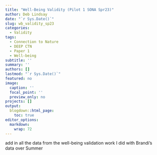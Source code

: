 ```yaml
---
title: "Well-Being Validity (Pilot 1 SONA Spr23)"
author: Deb Lindsay
date: "`r Sys.Date()`"
slug: wb_validity_sp23
categories:
  - Validity
tags:
  - Connection to Nature
  - DEEP CTN
  - Paper 1
  - Well-being
subtitle: ''
summary: ''
authors: []
lastmod: "`r Sys.Date()`"
featured: no
image:
  caption: ''
  focal_point: ''
  preview_only: no
projects: []
output:
  blogdown::html_page:
    toc: true
editor_options: 
  markdown: 
    wrap: 72
---
```

add in all the data from the well-being validation work I did with Brandi's data over Summer